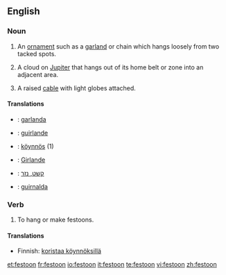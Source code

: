 ==English==

===Noun===
{{en-noun}}

# An [[ornament]] such as a [[garland]] or chain which hangs loosely from two tacked spots.
# {{astronomy}} A cloud on [[Jupiter]] that hangs out of its home belt or zone into an adjacent area.
# A raised [[cable]] with light globes attached.

====Translations====
{{trans-top|an ornament}}
{{trans-mid}}
{{trans-bottom}}

{{trans-top|''(astronomy)'' a cloud on Jupiter}}
{{trans-mid}}
{{trans-bottom}}

{{trans-top|a raised cable with light globes attached}}
{{trans-mid}}
{{trans-bottom}}

{{checktrans-top}}
*{{ttbc|Catalan}}: [[garlanda]] {{f}}
*{{ttbc|Danish}}: [[guirlande]] {{c}}
*{{ttbc|Finnish}}: [[köynnös]] (1)
{{checktrans-mid}}
*{{ttbc|German}}: [[Girlande]] {{f}}
*{{ttbc|Hebrew}}: [[קשט, נזר]] {{m}}
*{{ttbc|Spanish}}: [[guirnalda]] {{f}}
{{checktrans-bottom}}

===Verb===
{{en-verb}}

# To hang or make festoons.

====Translations====
{{trans-top|to hang or make festoons}}
*Finnish: [[koristaa köynnöksillä]]
{{trans-mid}}
{{trans-bottom}}

[[et:festoon]]
[[fr:festoon]]
[[io:festoon]]
[[it:festoon]]
[[te:festoon]]
[[vi:festoon]]
[[zh:festoon]]